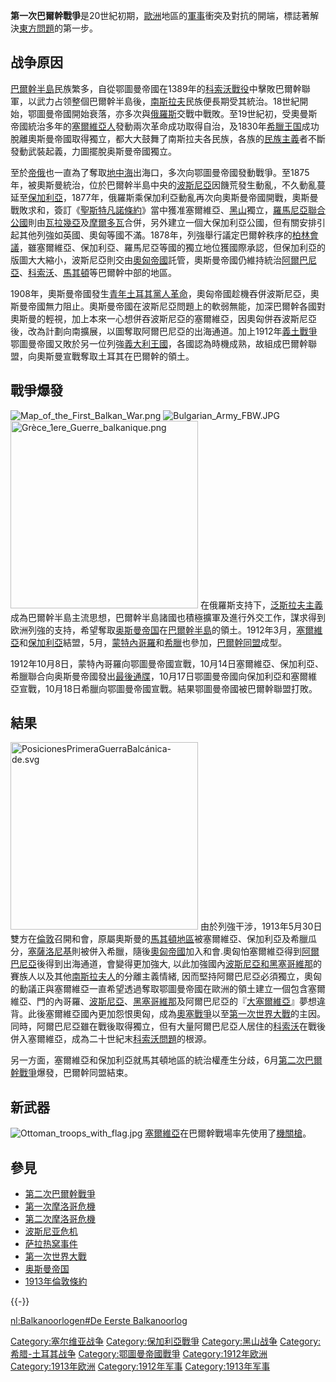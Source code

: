 {{Unreferenced |time=2010-07-28T13:10:45+00:00 }}
{{noteTA
|T=zh-hk:第一次巴爾幹戰爭;zh-hans:第一次巴尔干战争;zh-tw:第一次巴爾幹戰爭;
|1=zh:黑山;zh-hans:门的内哥罗;zh-hk:門的內哥羅;zh-tw:蒙特內哥羅;
|2=zh-hans:门军;zh-hk:門軍;zh-tw:蒙軍;
|G1=Country
}}
{{Infobox Military Conflict
|conflict=第一次巴爾幹戰爭
|image=[[File:Prima_guerra_balcanica.png|300px]]
|caption=第一次巴爾幹戰爭後的領土變更（1913年4月）
|partof=[[巴爾幹戰爭|巴爾幹戰爭]]
|place=[[巴爾幹半島|巴爾幹半島]]
|date=1912年10月8日─1913年3月30日
|result=巴爾幹同盟勝利，1913年倫敦和會
|combatant1= {{flag|Ottoman Empire}}<hr>支援：{{flag|Austria-Hungary}}
|combatant2='''[[巴爾幹同盟|巴爾幹同盟]]'''
*{{flag|Kingdom of Bulgaria}}
*{{flag|Kingdom of Greece}}
*{{flag|Kingdom of Serbia}}
*{{flag|Kingdom of Montenegro}}
<hr>支援：{{flag|Russian Empire}}
|commander1={{flagicon|Ottoman Empire}} [[Nazim_Pasha|Nazim Pasha]]<br>{{flagicon|Ottoman Empire}} [[Zekki_Pasha|Zekki Pasha]]<br>{{flagicon|Ottoman Empire}} [[Esat_Pasha|Esat Pasha]]<br>{{flagicon|Ottoman Empire}} [[Abdullah_Pasha|Abdullah Pasha]]<br>{{flagicon|Ottoman Empire}} [[Ali_Rizah_Pasha|Ali Rizah Pasha]]
|commander2={{flagicon|Kingdom of Bulgaria}} '''[[Vladimir_Vazov|Vladimir Vazov]]'''<br>{{flagicon|Kingdom of Bulgaria}} [[Vasil_Kutinchev|Vasil Kutinchev]]<br>{{flagicon|Kingdom of Bulgaria}} [[Nikola_Ivanov|Nikola Ivanov]]<br>{{flagicon|Kingdom of Bulgaria}} [[Radko_Dimitriev|Radko Dimitriev]]<br>{{flagicon|Kingdom of Serbia}} '''[[拉多米爾·普特尼克|拉多米爾·普特尼克]]'''<br>{{flagicon|Kingdom of Serbia}} [[Petar_Bojović|Petar Bojović]]<br>{{flagicon|Kingdom of Serbia}} [[Stepa_Stepanović|Stepa Stepanović]]<br>{{flagicon|Kingdom of Greece}}''' [[康斯坦丁一世_(希臘)|康斯坦丁王儲]]'''<br>{{flagicon|Kingdom of Greece}} [[Panagiotis_Danglis|Panagiotis Danglis]]<br>{{flagicon|Kingdom of Greece}} [[帕夫洛斯·康托里奥蒂斯|帕夫洛斯·康托里奥蒂斯]]<br>{{flagicon|Kingdom of Montenegro}} '''[[尼古拉一世_(蒙特內哥羅)|尼古拉一世]]'''<br>{{flagicon|Kingdom of Montenegro}} [[Danilo,_Crown_Prince_of_Montenegro|Prince Danilo Petrović]]<br>{{flagicon|Kingdom of Montenegro}} Mitar Martinović<br>{{flagicon|Kingdom of Montenegro}} [[Janko_Vukotić|Janko Vukotić]]
|strength1=350,000人
|strength2=300,000名保軍<br />220,000名塞軍<br />115,000名希軍<br />35,000名門軍
}}
{{Campaignbox 第一次巴爾幹戰爭}}

'''第一次巴爾幹戰爭'''是20世紀初期，[[歐洲|歐洲]]地區的[[軍事|軍事]]衝突及對抗的開端，標誌著解決[[近東問題|東方問題]]的第一步。

== 战争原因 ==
[[巴爾幹半島|巴爾幹半島]]民族繁多，自從鄂圖曼帝國在1389年的[[科索沃戰役_(1389年)|科索沃戰役]]中擊敗巴爾幹聯軍，以武力占领整個巴爾幹半島後，[[南斯拉夫|南斯拉夫]]民族便長期受其統治。18世紀開始，鄂圖曼帝國開始衰落，亦多次與[[俄羅斯|俄羅斯]]交戰中戰敗。至19世紀初，受奧曼斯帝國統治多年的[[塞爾維亞人|塞爾維亞人]]發動兩次革命成功取得自治，及1830年[[希臘王國|希臘王国]]成功脫離奧斯曼帝國取得獨立，都大大鼓舞了南斯拉夫各民族，各族的[[民族主義|民族主義]]者不斷發動武裝起義，力圖擺脫奥斯曼帝國獨立。

至於[[俄罗斯帝国|帝俄]]也一直為了奪取[[地中海|地中海]]出海口，多次向鄂圖曼帝國發動戰爭。至1875年，被奧斯曼統治，位於巴爾幹半島中央的[[波斯尼亞|波斯尼亞]]因饑荒發生動亂，不久動亂蔓延至[[保加利亞|保加利亞]]，1877年，俄羅斯乘保加利亞動亂再次向奧斯曼帝國開戰，奧斯曼戰敗求和，簽訂《[[聖斯特凡諾條約|聖斯特凡諾條約]]》當中獲准塞爾維亞、[[黑山王国|黑山]]獨立，[[罗马尼亚联合公国|羅馬尼亞聯合公國]]則由[[瓦拉幾亞|瓦拉幾亞]]及[[摩爾多瓦|摩爾多瓦]]合併，另外建立一個大保加利亞公國，但有關安排引起其他列強如英國、奧匈等國不滿。1878年，列強舉行議定巴爾幹秩序的[[1878年柏林會議|柏林會議]]，雖塞爾維亞、保加利亞、羅馬尼亞等國的獨立地位獲國際承認，但保加利亞的版圖大大縮小，波斯尼亞則交由[[奧匈帝國|奧匈帝國]]託管，奧斯曼帝國仍維持統治[[阿爾巴尼亞|阿爾巴尼亞]]、[[科索沃|科索沃]]、[[馬其頓|馬其頓]]等巴爾幹中部的地區。

1908年，奧斯曼帝國發生[[青年土耳其党人革命|青年土耳其黨人革命]]，奧匈帝國趁機吞併波斯尼亞，奧斯曼帝國無力阻止。奧斯曼帝國在波斯尼亞問題上的軟弱無能，加深巴爾幹各國對奧斯曼的輕視，加上本來一心想併吞波斯尼亞的塞爾維亞，因奧匈併吞波斯尼亞後，改為計劃向南擴展，以圖奪取阿爾巴尼亞的出海通道。加上1912年[[義土戰爭|義土戰爭]]鄂圖曼帝國又敗於另一位列強[[義大利王國_(1861年-1946年)|義大利王國]]，各國認為時機成熟，故組成巴爾幹聯盟，向奧斯曼宣戰奪取土耳其在巴爾幹的領土。

== 戰爭爆發 ==
[[File:Map_of_the_First_Balkan_War.png|thumb]]
[[File:Bulgarian_Army_FBW.JPG|thumb]]
[[File:Grèce_1ere_Guerre_balkanique.png|300px]]
在俄羅斯支持下，[[泛斯拉夫主義|泛斯拉夫主義]]成為巴爾幹半島主流思想，巴爾幹半島諸國也積極擴軍及進行外交工作，謀求得到欧洲列強的支持，希望奪取[[奥斯曼帝国|奥斯曼帝国]]在[[巴爾幹半島|巴爾幹半島]]的領土。1912年3月，[[塞爾維亞|塞爾維亞]]和[[保加利亞|保加利亞]]結盟，5月，[[蒙特內哥羅|蒙特內哥羅]]和[[希臘|希臘]]也參加，[[巴爾幹同盟|巴爾幹同盟]]成型。

1912年10月8日，蒙特內哥羅向鄂圖曼帝國宣戰，10月14日塞爾維亞、保加利亞、希臘聯合向奥斯曼帝國發出[[最後通牒|最後通牒]]，10月17日鄂圖曼帝國向保加利亞和塞爾維亞宣戰，10月18日希臘向鄂圖曼帝國宣戰。結果鄂圖曼帝國被巴爾幹聯盟打敗。

== 結果 ==
[[File:PosicionesPrimeraGuerraBalcánica-de.svg|300px]]
由於列強干涉，1913年5月30日雙方在[[倫敦|倫敦]]召開和會，原屬奧斯曼的[[馬其頓|馬其頓地區]]被塞爾維亞、保加利亞及希臘瓜分，[[塞薩洛尼基|塞薩洛尼基]]則被併入希臘，隨後[[奧匈帝國|奧匈帝國]]加入和會.奧匈怕塞爾維亞得到[[阿爾巴尼亞|阿爾巴尼亞]]後得到出海通道，會變得更加強大, 以此加強國內[[奧匈帝國統治下的波士尼亞和赫塞哥維納|波斯尼亞和黑塞哥維那]]的賽族人以及其他[[南斯拉夫人|南斯拉夫人]]的分離主義情緒, 因而堅持阿爾巴尼亞必須獨立，奧匈的動議正與塞爾維亞一直希望透過奪取鄂圖曼帝國在歐洲的領土建立一個包含塞爾維亞、門的內哥羅、[[波斯尼亞|波斯尼亞]]、[[赫塞哥維納|黑塞哥維那]]及阿爾巴尼亞的『[[大塞爾維亞|大塞爾維亞]]』夢想違背。此後塞爾維亞國內更加怨恨奧匈，成為[[奧塞戰爭|奧塞戰爭]]以至[[第一次世界大戰|第一次世界大戰]]的主因。同時，阿爾巴尼亞雖在戰後取得獨立，但有大量阿爾巴尼亞人居住的[[科索沃|科索沃]]在戰後併入塞爾維亞，成為二十世紀末[[科索沃問題|科索沃問題]]的根源。

另一方面，塞爾維亞和保加利亞就馬其頓地區的統治權產生分歧，6月[[第二次巴爾幹戰爭|第二次巴爾幹戰爭]]爆發，巴爾幹同盟結束。

== 新武器 ==
[[File:Ottoman_troops_with_flag.jpg|thumb]]
[[塞爾維亞|塞爾維亞]]在巴爾幹戰場率先使用了[[機關槍|機關槍]]。

== 參見 ==
* [[第二次巴爾幹戰爭|第二次巴爾幹戰爭]]
* [[第一次摩洛哥危機|第一次摩洛哥危機]]
* [[第二次摩洛哥危機|第二次摩洛哥危機]]
* [[波斯尼亚危机|波斯尼亚危机]]
* [[萨拉热窝事件|萨拉热窝事件]]
* [[第一次世界大戰|第一次世界大戰]]
* [[奥斯曼帝国|奥斯曼帝国]]
* [[1913年倫敦條約|1913年倫敦條約]]
{{-}}
{{第一次世界大战}}

[[Category:塞尔维亚战争|Category:塞尔维亚战争]]
[[Category:保加利亞戰爭|Category:保加利亞戰爭]]
[[Category:黑山战争|Category:黑山战争]]
[[Category:希腊-土耳其战争|Category:希腊-土耳其战争]]
[[Category:鄂圖曼帝國戰爭|Category:鄂圖曼帝國戰爭]]
[[Category:1912年欧洲|Category:1912年欧洲]]
[[Category:1913年欧洲|Category:1913年欧洲]]
[[Category:1912年军事|Category:1912年军事]]
[[Category:1913年军事|Category:1913年军事]]

[[nl:Balkanoorlogen#De_Eerste_Balkanoorlog|nl:Balkanoorlogen#De Eerste Balkanoorlog]]